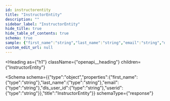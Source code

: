 ```yaml
---
id: instructorentity
title: "InstructorEntity"
description: ""
sidebar_label: "InstructorEntity"
hide_title: true
hide_table_of_contents: true
schema: true
sample: {"first_name":"string","last_name":"string","email":"string","dls_user_id":"string","userid":"string"}
custom_edit_url: null
---
```



<Heading
  as={"h1"}
  className={"openapi__heading"}
  children={"InstructorEntity"}
>
</Heading>





<Schema
  schema={{"type":"object","properties":{"first_name":{"type":"string"},"last_name":{"type":"string"},"email":{"type":"string"},"dls_user_id":{"type":"string"},"userid":{"type":"string"}},"title":"InstructorEntity"}}
  schemaType={"response"}
>
  
</Schema>
            